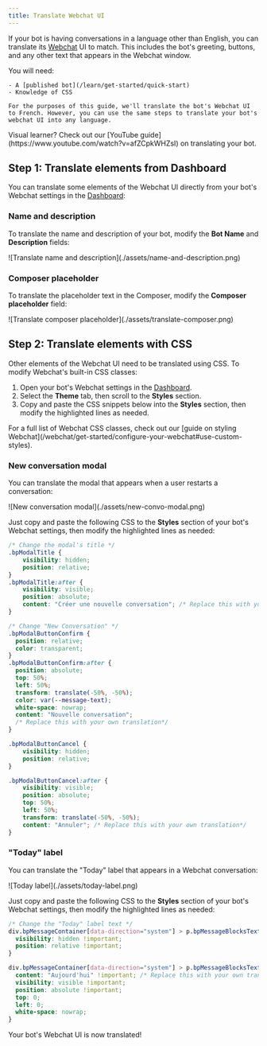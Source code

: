 ```yaml
---
title: Translate Webchat UI
---
```


If your bot is having conversations in a language other than English, you can translate its [Webchat](/webchat/) UI to match. This includes the bot's greeting, buttons, and any other text that appears in the Webchat window.

<Info>
    You will need:

    - A [published bot](/learn/get-started/quick-start)
    - Knowledge of CSS
    
    For the purposes of this guide, we'll translate the bot's Webchat UI to French. However, you can use the same steps to translate your bot's webchat UI into any language.
</Info>

<Tip>
    Visual learner? Check out our [YouTube guide](https://www.youtube.com/watch?v=afZCpkWHZsI) on translating your bot.
</Tip>

## Step 1: Translate elements from Dashboard

You can translate some elements of the Webchat UI directly from your bot's Webchat settings in the [Dashboard](/learn/get-started/dashboard):

### Name and description

To translate the name and description of your bot, modify the **Bot Name** and **Description** fields:

<Frame>
![Translate name and description](./assets/name-and-description.png)
</Frame>

### Composer placeholder

To translate the placeholder text in the Composer, modify the **Composer placeholder** field:

<Frame>
![Translate composer placeholder](./assets/translate-composer.png)
</Frame>

## Step 2: Translate elements with CSS

Other elements of the Webchat UI need to be translated using CSS. To modify Webchat's built-in CSS classes:

1. Open your bot's Webchat settings in the [Dashboard](/learn/get-started/dashboard).
2. Select the **Theme** tab, then scroll to the **Styles** section.
3. Copy and paste the CSS snippets below into the **Styles** section, then modify the highlighted lines as needed.

<Tip>
    For a full list of Webchat CSS classes, check out our [guide on styling Webchat](/webchat/get-started/configure-your-webchat#use-custom-styles).
</Tip>


### New conversation modal

You can translate the modal that appears when a user restarts a conversation:

<Frame>
![New conversation modal](./assets/new-convo-modal.png)    
</Frame>

Just copy and paste the following CSS to the **Styles** section of your bot's Webchat settings, then modify the highlighted lines as needed:

```css [expandable] {9, 24-25, 39}
/* Change the modal's title */
.bpModalTitle {
    visibility: hidden;
    position: relative;
}
.bpModalTitle:after {
    visibility: visible;
    position: absolute;
    content: "Créer une nouvelle conversation"; /* Replace this with your own translation*/
}

/* Change "New Conversation" */
.bpModalButtonConfirm {
  position: relative;
  color: transparent;
}
.bpModalButtonConfirm:after {
  position: absolute;
  top: 50%;
  left: 50%;
  transform: translate(-50%, -50%);
  color: var(--message-text);
  white-space: nowrap;
  content: "Nouvelle conversation";
  /* Replace this with your own translation*/
}

.bpModalButtonCancel {
    visibility: hidden;
    position: relative;
}

.bpModalButtonCancel:after {
    visibility: visible;
    position: absolute;
    top: 50%;
    left: 50%;
    transform: translate(-50%, -50%);
    content: "Annuler"; /* Replace this with your own translation*/
}
```

### "Today" label

You can translate the "Today" label that appears in a Webchat conversation:

<Frame>
![Today label](./assets/today-label.png)
</Frame>

Just copy and paste the following CSS to the **Styles** section of your bot's Webchat settings, then modify the highlighted lines as needed:

```css [expandable] {8}
/* Change the "Today" label text */
div.bpMessageContainer[data-direction="system"] > p.bpMessageBlocksTextText {
  visibility: hidden !important;
  position: relative !important;
}

div.bpMessageContainer[data-direction="system"] > p.bpMessageBlocksTextText::before {
  content: "Aujourd'hui" !important; /* Replace this with your own translation*/
  visibility: visible !important;
  position: absolute !important;
  top: 0;
  left: 0;
  white-space: nowrap;
}
```

<Check>
    Your bot's Webchat UI is now translated!
</Check>
